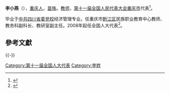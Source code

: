 '''李小燕'''（{{bd|1973年||}}），[[重庆人|重庆人]]，[[苗族|苗族]]。[[教师|教师]]，[[第十一届全国人民代表大会|第十一届全国人民代表大会]][[重庆市|重庆市]]代表<ref>{{cite web |author = 新华网 |title = 第十一届全国人大代表 |url = http://news.xinhuanet.com/ziliao/2008-03/03/content_7708230.htm?node=36628 |publisher = 新华网 |accessdate = 2014-01-07 |archive-date = 2014-01-10 |archive-url = https://web.archive.org/web/20140110211415/http://news.xinhuanet.com/ziliao/2008-03/03/content_7708230.htm?node=36628 |dead-url = no }}</ref>。

毕业于[[中共四川省委|中共四川省委]][[党校|党校]]经济管理专业。任重庆市[[黔江区|黔江区]]民族职业教育中心教师、教务科副科长、教研室副主任。2008年起任全国人大代表<ref>{{cite web |title = 全国人大代表信息-李小燕 |url =  http://210.82.31.1:8084/delegate/viewDelegate.action?dbid=112074 |accessdate = 2013-04-05 |website = 全国人大网 |archive-url = https://web.archive.org/web/20120305103033/http://www.npc.gov.cn/delegate/viewDelegate.action?dbid=112074 |archive-date = 2012-03-05 |dead-url = yes }}</ref>。

== 參考文獻 ==
{{Reflist}}

{{-}}
{{全国人大代表/11/渝}}

[[Category:第十一届全国人大代表|Category:第十一届全国人大代表]]
[[Category:李姓|Category:李姓]]